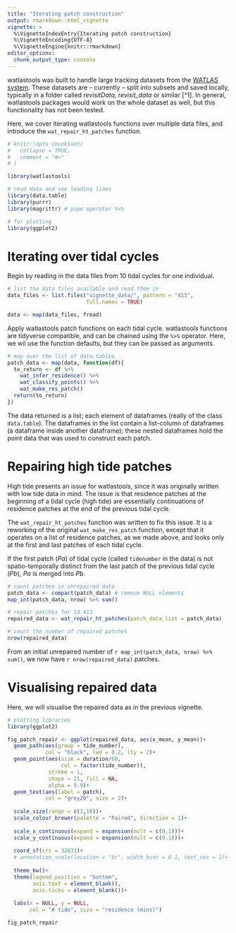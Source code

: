 ```yaml
---
title: "Iterating patch construction"
output: rmarkdown::html_vignette
vignette: >
  %\VignetteIndexEntry{Iterating patch construction}
  %\VignetteEncoding{UTF-8}
  %\VignetteEngine{knitr::rmarkdown}
editor_options: 
  chunk_output_type: console
---
```


watlastools was built to handle large tracking datasets from the [WATLAS system](https://www.nioz.nl/en/about/cos/coastal-movement-ecology/shorebird-tracking/watlas-tracking-regional-movements). 
These datasets are -- currently -- split into subsets and saved locally, typically in a folder called _revisitData, revisit_data_ or similar [^1]. In general, watlastools packages would work on the whole dataset as well, but this functionality has not been tested.

Here, we cover iterating watlastools functions over multiple data files, and introduce the `wat_repair_ht_patches` function.

```r
# knitr::opts_chunk$set(
#   collapse = TRUE,
#   comment = "#>"
# )
```

```r
library(watlastools)

# read data and see leading lines
library(data.table)
library(purrr)
library(magrittr) # pipe operator %>%

# for plotting
library(ggplot2)
```

# Iterating over tidal cycles

Begin by reading in the data files from 10 tidal cycles for one individual.

```r
# list the data files available and read them in
data_files <- list.files("vignette_data/", pattern = "413", 
                         full.names = TRUE)

data <- map(data_files, fread)
```

Apply watlastools patch functions on each tidal cycle. watlastools functions are tidyverse compatible, and can be chained using the `%>%` operator. Here, we wil use the function defaults, but they can be passed as arguments.

```r
# map over the list of data.tables
patch_data <- map(data, function(df){
  to_return <- df %>% 
    wat_infer_residence() %>% 
    wat_classify_points() %>% 
    wat_make_res_patch()
  return(to_return)
})
```

The data returned is a list; each element of dataframes (really of the class `data.table`). 
The dataframes in the list contain a list-column of dataframes (a dataframe inside another dataframe); these nested dataframes hold the point data that was used to construct each patch.

# Repairing high tide patches

High tide presents an issue for watlastools, since it was originally written with low tide data in mind. The issue is that residence patches at the beginning of a tidal cycle (high tide) are essentially continuations of residence patches at the end of the previous tidal cycle.

The `wat_repair_ht_patches` function was written to fix this issue. It is a reworking of the original `wat_make_res_patch` function, except that it operates on a list of residence patches, as we made above, and looks only at the first and last patches of each tidal cycle.

If the first patch (_Pa_) of tidal cycle (called `tidenumber` in the data) is not spatio-temporally distinct from the last patch of the previous tidal cycle (_Pb_), _Pa_ is merged into _Pb_.

```r
# count patches in unrepaired data
patch_data <- compact(patch_data) # remove NULL elements
map_int(patch_data, nrow) %>% sum()

# repair patches for id 413
repaired_data <- wat_repair_ht_patches(patch_data_list = patch_data)

# count the number of repaired patches
nrow(repaired_data)
```

From an initial unrepaired number of `r map_int(patch_data, nrow) %>% sum()`, we now have `r nrow(repaired_data)` patches.

# Visualising repaired data

Here, we will visualise the repaired data as in the previous vignette.

```r
# plotting libraries
library(ggplot2)

fig_patch_repair <- ggplot(repaired_data, aes(x_mean, y_mean))+
  geom_path(aes(group = tide_number),
            col = "black", lwd = 0.2, lty = 2)+
  geom_point(aes(size = duration/60,
                 col = factor(tide_number)),
             stroke = 1,
             shape = 21, fill = NA,
             alpha = 0.9)+
  geom_text(aes(label = patch), 
            col = "grey20", size = 2)+
  
  scale_size(range = c(3,10))+
  scale_colour_brewer(palette = "Paired", direction = 1)+
  
  scale_x_continuous(expand = expansion(mult = c(0.1)))+
  scale_y_continuous(expand = expansion(mult = c(0.1)))+
    
  coord_sf(crs = 32631)+
  # annotation_scale(location = "br", width_hint = 0.1, text_cex = 1)+
  
  theme_bw()+
  theme(legend.position = "bottom",
        axis.text = element_blank(),
        axis.ticks = element_blank())+
  
  labs(x = NULL, y = NULL, 
       col = "# tide", size = "residence (mins)")
```

```r
fig_patch_repair
```

